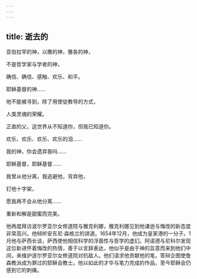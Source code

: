 ```yaml
---
---
---
```

title: 逝去的
---



亚伯拉罕的神，以撒的神，雅各的神，

不是哲学家与学者的神，

确信、确信、感触、欢乐、和平。

耶稣基督的神……

他不能被寻到，除了用使徒教导的方式，

人类灵魂的荣耀。

正直的父，这世界从不知道你，但我已知道你。

欢乐、欢乐、欢乐、欢乐的泪……

我的神，你会遗弃我吗……

耶稣基督，耶稣基督……

我曾从他分离，我逃避他，背弃他，

钉他十字架，

愿我再不会从他分离……

重新和解是甜蜜而完美。



他再度拜访波尔罗亚尔女修道院与雅克利娜，雅克利娜见到他谦逊与悔改的新态度非常高兴。他倾听安东尼·森格兰的讲道。1654年12月，他成为皇家港的一分子。1月他与萨西长谈，萨西使他相信科学的浮面性与哲学的虚幻。阿诺德与尼科尔发现这位新进怀着悔改的热情，善于以言辞表达，他似乎是由于神的旨意而来到他们中间，来维护波尔罗亚尔女修道院对抗敌人。他们请求他贡献他的笔，答辩企图使詹森教派成为罪过的耶稣会教士。他以如此的才华与笔力完成的作品，至今耶稣会仍感到它的刺痛。